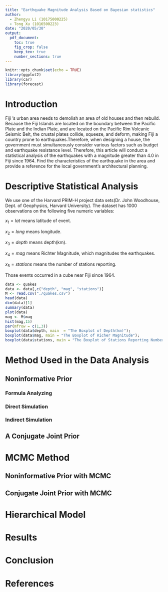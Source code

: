 ---
title: "Earthquake Magnitude Analysis Based on Bayesian statistics"
author:
  - Zhengyu Li (10175000225)
  - Tong Xu (1016500223)
date: "2020/05/30"
output: 
  pdf_document:
    toc: true
    fig_crop: false
    keep_tex: true
    number_sections: true
---

```{r setup, include=FALSE}
knitr::opts_chunk$set(echo = TRUE)
library(ggplot2)
library(car)
library(forecast)
```

\begin{abstract}
The text of your abstract.  150 -- 250 words.This is our abstract.This is our abstract.This is our abstract.This is our abstract.This is our abstract.This is our abstract.This is our abstract.This is our abstract.This is our abstract.This is our abstract.This is our abstract.This is our abstract.This is our abstract.This is our abstract.This is our abstract.This is our abstract.This is our abstract.This is our abstract.This is our abstract.This is our abstract.This is our abstract.This is our abstract.
\end{abstract}

# Introduction {#intro}

Fiji ’s urban area needs to demolish an area of old houses and then rebuild.  Because the Fiji Islands are located on the boundary between the Pacific Plate and the Indian Plate, and are located on the Pacific Rim Volcanic Seismic Belt, the crustal plates collide, squeeze, and deform, making Fiji a country prone to earthquakes.Therefore, when designing a house, the government must simultaneously consider various factors such as budget and earthquake resistance level. Therefore, this article will conduct a statistical analysis of the earthquakes with a magnitude greater than 4.0 in Fiji since 1964. Find the characteristics of the earthquake in the area and provide a reference for the local government's architectural planning.

# Descriptive Statistical Analysis {#sec:1}

We use one of the Harvard PRIM-H project data sets(Dr. John Woodhouse, Dept. of Geophysics, Harvard University). The dataset has 1000 observations on the following five numeric variables: 

$x_1 = lat$ means latitude of event.

$x_2 = long$ means longitude.

$x_3 = depth$ means depth(km).

$x_4 = mag$ means Richter Magnitude, which magnitudes the earthquakes.

$x_5 = stations$ means the number of stations reporting. 

Those events occurred in a cube near Fiji since 1964.

```{r}
data <- quakes
data <- data[,c("depth", "mag", "stations")]
M <- read.csv("./quakes.csv")
head(data)
dim(data)[1]
summary(data)
plot(data)
mag <- M$mag
hist(mag,15)
par(mfrow = c(1,3))
boxplot(data$depth, main  = "The Boxplot of Depth(km)");
boxplot(data$mag, main = "The Boxplot of Richer Magnitude");
boxplot(data$stations, main = "The Boxplot of Stations Reporting Number")
```


# Method Used in the Data Analysis

## Noninformative Prior

### Formula Analyzing

### Direct Simulation

### Indirect Simulation

## A Conjugate Joint Prior

# MCMC Method

## Noninformative Prior with MCMC

## Conjugate Joint Prior with MCMC

# Hierarchical Model

# Results

# Conclusion

# References
